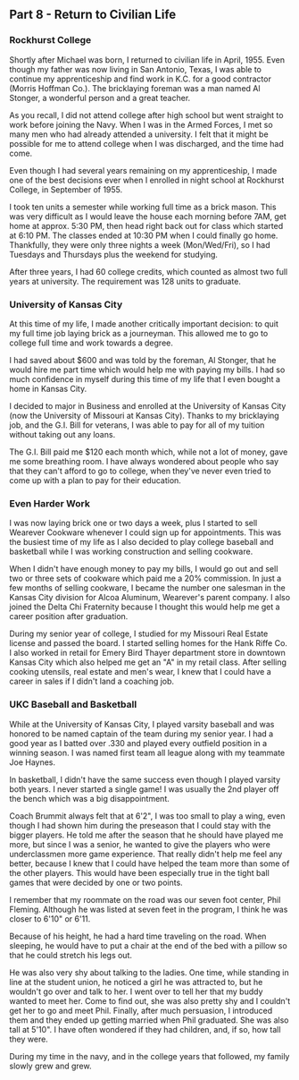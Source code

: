 ## Part 8 - Return to Civilian Life

### Rockhurst College

Shortly after Michael was born, I returned to civilian life in April, 1955. Even
though my father was now living in San Antonio, Texas, I was able to continue my
apprenticeship and find work in K.C. for a good contractor (Morris Hoffman Co.).
The bricklaying foreman was a man named Al Stonger, a wonderful person and a
great teacher.

As you recall, I did not attend college after high school but went straight to
work before joining the Navy. When I was in the Armed Forces, I met so many men
who had already attended a university. I felt that it might be possible for me
to attend college when I was discharged, and the time had come.

Even though I had several years remaining on my apprenticeship, I made one of
the best decisions ever when I enrolled in night school at Rockhurst College, in
September of 1955.

I took ten units a semester while working full time as a brick mason. This was
very difficult as I would leave the house each morning before 7AM, get home at
approx. 5:30 PM, then head right back out for class which started at 6:10 PM.
The classes ended at 10:30 PM when I could finally go home. Thankfully, they
were only three nights a week (Mon/Wed/Fri), so I had Tuesdays and Thursdays
plus the weekend for studying.

After three years, I had 60 college credits, which counted as almost two full
years at university. The requirement was 128 units to graduate.

### University of Kansas City

At this time of my life, I made another critically important decision: to quit
my full time job laying brick as a journeyman. This allowed me to go to college
full time and work towards a degree.

I had saved about $600 and was told by the foreman, Al Stonger, that he would
hire me part time which would help me with paying my bills. I had so much
confidence in myself during this time of my life that I even bought a home in
Kansas City.

I decided to major in Business and enrolled at the University of Kansas City
(now the University of Missouri at Kansas City). Thanks to my bricklaying job,
and the G.I. Bill for veterans, I was able to pay for all of my tuition without
taking out any loans.

The G.I. Bill paid me $120 each month which, while not a lot of money, gave me
some breathing room. I have always wondered about people who say that they can't
afford to go to college, when they've never even tried to come up with a plan to
pay for their education.

### Even Harder Work

I was now laying brick one or two days a week, plus I started to sell Wearever
Cookware whenever I could sign up for appointments. This was the busiest time of
my life as I also decided to play college baseball and basketball while I was
working construction and selling cookware.

When I didn't have enough money to pay my bills, I would go out and sell two or
three sets of cookware which paid me a 20% commission. In just a few months of
selling cookware, I became the number one salesman in the Kansas City division
for Alcoa Aluminum, Wearever's parent company. I also joined the Delta Chi
Fraternity because I thought this would help me get a career position after
graduation.

During my senior year of college, I studied for my Missouri Real Estate license
and passed the board. I started selling homes for the Hank Riffe Co. I also
worked in retail for Emery Bird Thayer department store in downtown Kansas City
which also helped me get an "A" in my retail class. After selling cooking
utensils, real estate and men's wear, I knew that I could have a career in sales
if I didn't land a coaching job.

### UKC Baseball and Basketball

While at the University of Kansas City, I played varsity baseball and was
honored to be named captain of the team during my senior year. I had a good year
as I batted over .330 and played every outfield position in a winning season. I
was named first team all league along with my teammate Joe Haynes.

In basketball, I didn't have the same success even though I played varsity both
years. I never started a single game! I was usually the 2nd player off the bench
which was a big disappointment.

Coach Brummit always felt that at 6'2", I was too small to play a wing, even
though I had shown him during the preseason that I could stay with the bigger
players. He told me after the season that he should have played me more, but
since I was a senior, he wanted to give the players who were underclassmen more
game experience. That really didn't help me feel any better, because I knew that
I could have helped the team more than some of the other players. This would
have been especially true in the tight ball games that were decided by one or
two points.

I remember that my roommate on the road was our seven foot center, Phil Fleming.
Although he was listed at seven feet in the program, I think he was closer to
6'10" or 6'11.

Because of his height, he had a hard time traveling on the road. When sleeping,
he would have to put a chair at the end of the bed with a pillow so that he
could stretch his legs out.

He was also very shy about talking to the ladies. One time, while standing in
line at the student union, he noticed a girl he was attracted to, but he
wouldn't go over and talk to her. I went over to tell her that my buddy wanted
to meet her. Come to find out, she was also pretty shy and I couldn't get her to
go and meet Phil. Finally, after much persuasion, I introduced them and they
ended up getting married when Phil graduated. She was also tall at 5'10". I have
often wondered if they had children, and, if so, how tall they were.

During my time in the navy, and in the college years that followed, my family
slowly grew and grew.
